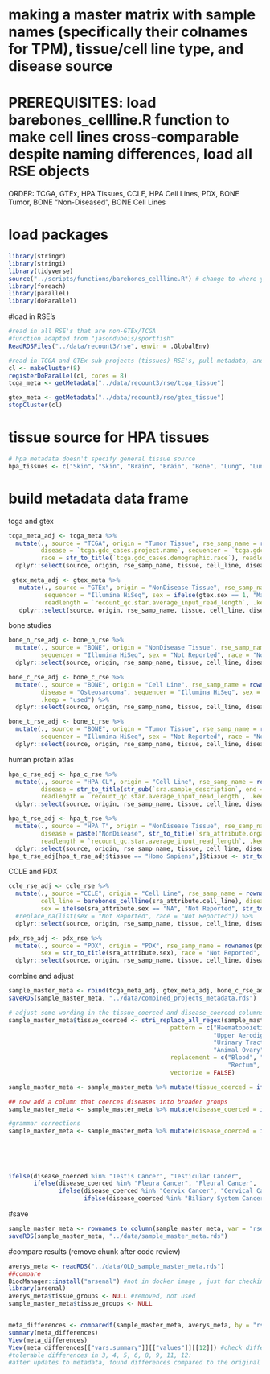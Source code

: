 # making a master matrix with sample names (specifically their colnames for TPM), tissue/cell line type, and disease source
# PREREQUISITES: load barebones_cellline.R function to make cell lines cross-comparable despite naming differences, load all RSE objects
ORDER: TCGA, GTEx, HPA Tissues, CCLE, HPA Cell Lines, PDX, BONE Tumor, BONE "Non-Diseased", BONE Cell Lines

# load packages
```r
library(stringr)
library(stringi)
library(tidyverse)
source("../scripts/functions/barebones_cellline.R") # change to where you have this function script saved
library(foreach)
library(parallel)
library(doParallel)
```

#load in RSE's
```r
#read in all RSE's that are non-GTEx/TCGA
#function adapted from "jasondubois/sportfish"
ReadRDSFiles("../data/recount3/rse", envir = .GlobalEnv)

#read in TCGA and GTEx sub-projects (tissues) RSE's, pull metadata, and rbind by larger project (TCGA and GTEx)
cl <- makeCluster(8)
registerDoParallel(cl, cores = 8)
tcga_meta <- getMetadata("../data/recount3/rse/tcga_tissue")

gtex_meta <- getMetadata("../data/recount3/rse/gtex_tissue")
stopCluster(cl) 
```
# tissue source for HPA tissues
```r
# hpa metadata doesn't specify general tissue source
hpa_tissues <- c("Skin", "Skin", "Brain", "Brain", "Bone", "Lung", "Lung", "Colon", "Colon", "Kidney", "Kidney", "Cervix", "Cervix", "Liver", "Liver", "Breast", "Breast", "Prostate", "Prostate", "Bladder", "Bladder", "Brain", "Brain")
```

# build metadata data frame
tcga and gtex
```r
tcga_meta_adj <- tcga_meta %>% 
  mutate(., source = "TCGA", origin = "Tumor Tissue", rse_samp_name = rownames(tcga_meta), tissue = `tcga.gdc_cases.project.primary_site`, cell_line = NA, 
         disease = `tcga.gdc_cases.project.name`, sequencer = `tcga.gdc_platform`, sex = str_to_title(`tcga.gdc_cases.demographic.gender`), 
         race = str_to_title(`tcga.gdc_cases.demographic.race`), readlength = `recount_qc.star.average_input_read_length`, .keep = "used") %>% replace_na(list(sex = "Not Reported", race = "Not reported")) %>% #replace NAs with 'not reported'
  dplyr::select(source, origin, rse_samp_name, tissue, cell_line, disease, sequencer, sex, race, readlength)

 gtex_meta_adj <- gtex_meta %>% 
   mutate(., source = "GTEx", origin = "NonDisease Tissue", rse_samp_name = rownames(gtex_meta), tissue = `gtex.smts`, cell_line = NA, disease = paste("NonDisease", `gtex.smts`), 
          sequencer = "Illumina HiSeq", sex = ifelse(gtex.sex == 1, "Male", ifelse(gtex.sex == 2, "Female", "Not Reported")), race = "Not Reported", 
          readlength = `recount_qc.star.average_input_read_length`, .keep = "used") %>% 
   dplyr::select(source, origin, rse_samp_name, tissue, cell_line, disease, sequencer, sex, race, readlength)
```

bone studies
```r
bone_n_rse_adj <- bone_n_rse %>% 
  mutate(., source = "BONE", origin = "NonDisease Tissue", rse_samp_name = rownames(bone_n_rse), tissue = "Bone", cell_line = NA, disease = "NonDisease Bone", 
         sequencer = "Illumina HiSeq", sex = "Not Reported", race = "Not Reported", readlength = `recount_qc.star.average_input_read_length`, .keep = "used") %>% 
  dplyr::select(source, origin, rse_samp_name, tissue, cell_line, disease, sequencer, sex, race, readlength)

bone_c_rse_adj <- bone_c_rse %>% 
  mutate(., source = "BONE", origin = "Cell Line", rse_samp_name = rownames(bone_c_rse), tissue = "Bone", cell_line = barebones_cellline(`sra_attribute.source_name`), 
         disease = "Osteosarcoma", sequencer = "Illumina HiSeq", sex = "Not Reported", race = "Not Reported", readlength = `recount_qc.star.average_input_read_length`, 
         .keep = "used") %>%
  dplyr::select(source, origin, rse_samp_name, tissue, cell_line, disease, sequencer, sex, race, readlength)

bone_t_rse_adj <- bone_t_rse %>% 
  mutate(., source = "BONE", origin = "Tumor Tissue", rse_samp_name = rownames(bone_t_rse), tissue = "Bone", cell_line = NA, disease = "Osteosarcoma", 
         sequencer = "Illumina HiSeq", sex = "Not Reported", race = "Not Reported", readlength = `recount_qc.star.average_input_read_length`, .keep = "used") %>% 
  dplyr::select(source, origin, rse_samp_name, tissue, cell_line, disease, sequencer, sex, race, readlength)
```

human protein atlas
```r
hpa_c_rse_adj <- hpa_c_rse %>% 
  mutate(., source = "HPA CL", origin = "Cell Line", rse_samp_name = rownames(hpa_c_rse), tissue = hpa_tissues, cell_line = str_sub(`sra.sample_name`, end = -2), 
         disease = str_to_title(str_sub(`sra.sample_description`, end = -10)), sequencer = "Illumina HiSeq", sex = "Not Reported", race = "Not Reported", 
         readlength = `recount_qc.star.average_input_read_length`, .keep = "used") %>% 
  dplyr::select(source, origin, rse_samp_name, tissue, cell_line, disease, sequencer, sex, race, readlength)

hpa_t_rse_adj <- hpa_t_rse %>% 
  mutate(., source = "HPA T", origin = "NonDisease Tissue", rse_samp_name = rownames(hpa_t_rse), tissue = str_to_title(`sra_attribute.organism_part`), cell_line = NA, 
         disease = paste("NonDisease", str_to_title(`sra_attribute.organism_part`)), sequencer = "Illumina HiSeq", sex = "Not Reported", race = "Not Reported", 
         readlength = `recount_qc.star.average_input_read_length`, .keep = "used") %>%
  dplyr::select(source, origin, rse_samp_name, tissue, cell_line, disease, sequencer, sex, race, readlength)
hpa_t_rse_adj[hpa_t_rse_adj$tissue == "Homo Sapiens",]$tissue <- str_to_title(hpa_t_rse[hpa_t_rse$sra_attribute.organism_part == "Homo sapiens",]$sra_attribute.INSDC_status) # a few cells' columns of this RSE are shifted to the left for some reason

```

CCLE and PDX
```r
ccle_rse_adj <- ccle_rse %>% 
  mutate(., source ="CCLE", origin = "Cell Line", rse_samp_name = rownames(ccle_rse), tissue = str_to_title(gsub("_", " ", `sra_attribute.tissue`)), 
         cell_line = barebones_cellline(sra_attribute.cell_line), disease = str_to_title(gsub("_", " ", `sra_attribute.disease`)), sequencer = "Illumina HiSeq", 
         sex = ifelse(sra_attribute.sex == "NA", "Not Reported", str_to_title(sra_attribute.sex)), race = ifelse(sra_attribute.ethnicity == "NA", "Not Reported", `sra_attribute.ethnicity`), readlength = `recount_qc.star.average_input_read_length`, .keep = "used") %>% 
  #replace_na(list(sex = "Not Reported", race = "Not Reported")) %>%
  dplyr::select(source, origin, rse_samp_name, tissue, cell_line, disease, sequencer, sex, race, readlength)

pdx_rse_adj <- pdx_rse %>% 
  mutate(., source = "PDX", origin = "PDX", rse_samp_name = rownames(pdx_rse), tissue = "Brain", cell_line = NA, disease = "Glioblastoma", sequencer = "Illumina HiSeq", 
         sex = str_to_title(sra_attribute.sex), race = "Not Reported", readlength = `recount_qc.star.average_input_read_length`, .keep = "used") %>% 
  dplyr::select(source, origin, rse_samp_name, tissue, cell_line, disease, sequencer, sex, race, readlength)

```

combine and adjust
```r
sample_master_meta <- rbind(tcga_meta_adj, gtex_meta_adj, bone_c_rse_adj, bone_n_rse_adj, bone_t_rse_adj, hpa_c_rse_adj, hpa_t_rse_adj, ccle_rse_adj, pdx_rse_adj)
saveRDS(sample_master_meta, "../data/combined_projects_metadata.rds")

# adjust some wording in the tissue_coerced and disease_coerced columns
sample_master_meta$tissue_coerced <- stri_replace_all_regex(sample_master_meta$tissue,
                                             pattern = c("Haematopoietic And Lymphoid Tissue|Lymph Nodes|Bone Marrow|Lymph Node", "Bile Duct|Biliary Tract", "Autonomic Ganglia", 
                                                         "Upper Aerodigestive Tract", "Central Nervous System|Cerebral Cortex", "Large Intestine|Colon Adenocarcinoma", 
                                                         "Urinary Tract", "Endometrium", "Oesophagus", "Cervix Uteri", "Rectum Adenocarcinoma", "Gall Bladder", "Duodenum", 
                                                         "Animal Ovary"),
                                             replacement = c("Blood", "Biliary System", "Nerve", "Head and Neck", "Brain", "Colon", "Bladder", "Uterus", "Esophagus", "Cervix", 
                                                             "Rectum", "Gallbladder", "Small Intestine", "Ovary"),
                                             vectorize = FALSE)

sample_master_meta <- sample_master_meta %>% mutate(tissue_coerced = ifelse(tissue %in% "Colorectal", ifelse(disease %in% "Colon Adenocarcinoma", "Colon", ifelse(disease %in% "Rectum Adenocarcinoma", "Rectum", tissue_coerced)), tissue_coerced))

## now add a column that coerces diseases into broader groups
sample_master_meta <- sample_master_meta %>% mutate(disease_coerced = ifelse(origin %in% c("Cell Line", "PDX", "Tumor Tissue"), paste(tissue_coerced, "Cancer"), paste("NonDisease", tissue_coerced)))

#grammar corrections 
sample_master_meta <- sample_master_meta %>% mutate(disease_coerced = ifelse(disease_coerced %in% "Uterus Cancer", "Uterine Cancer",
                                                                             ifelse(disease_coerced %in% "Ovary Cancer", "Ovarian Cancer",
                                                                                    ifelse(disease_coerced %in% "Esophagus Cancer", "Esophageal Cancer",
                                                                                           ifelse(disease_coerced %in% "Adrenal Gland Cancer", "Adrenal Cancer",
                                                                                                  ifelse(disease_coerced %in% "Pancreas Cancer", "Pancreatic Cancer",
                                                                                                         ifelse(disease_coerced %in% "Rectum Cancer", "Rectal Cancer",
ifelse(disease_coerced %in% "Testis Cancer", "Testicular Cancer",
       ifelse(disease_coerced %in% "Pleura Cancer", "Pleural Cancer",
              ifelse(disease_coerced %in% "Cervix Cancer", "Cervical Cancer",
                     ifelse(disease_coerced %in% "Biliary System Cancer", "Biliary Cancer", disease_coerced)))))))))))

```

#save
```r
sample_master_meta <- rownames_to_column(sample_master_meta, var = "rse_sampname")
saveRDS(sample_master_meta, "../data/sample_master_meta.rds")
```

#compare results (remove chunk after code review)
```r
averys_meta <- readRDS("../data/OLD_sample_master_meta.rds")
##compare
BiocManager::install("arsenal") #not in docker image , just for checking results
library(arsenal) 
averys_meta$tissue_groups <- NULL #removed, not used
sample_master_meta$tissue_groups <- NULL 


meta_differences <- comparedf(sample_master_meta, averys_meta, by = "rse_sampname") 
summary(meta_differences)
View(meta_differences)
View(meta_differences[["vars.summary"]][["values"]][[12]]) #check differences by columns
#tolerable differences in 3, 4, 5, 6, 8, 9, 11, 12:
#after updates to metadata, found differences compared to the original in 'control' -> 'nondisease' rewording, differences in tissue (but not carried over to tissue_coerced, which is the only thing used), differences in cell line upper/lower case, differences in tissue upper/lower case
```

